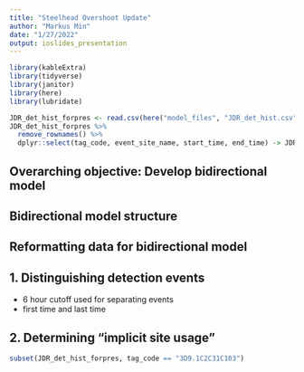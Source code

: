 ```yaml
---
title: "Steelhead Overshoot Update"
author: "Markus Min"
date: "1/27/2022"
output: ioslides_presentation
---
```


```r
library(kableExtra)
library(tidyverse)
library(janitor)
library(here)
library(lubridate)
```


```r
JDR_det_hist_forpres <- read.csv(here("model_files", "JDR_det_hist.csv"), row.names = 1)
JDR_det_hist_forpres %>% 
  remove_rownames() %>% 
  dplyr::select(tag_code, event_site_name, start_time, end_time) -> JDR_det_hist_forpres
```


## Overarching objective: Develop bidirectional model



## Bidirectional model structure

## Reformatting data for bidirectional model

## 1. Distinguishing detection events
- 6 hour cutoff used for separating events
- first time and last time 

## 2. Determining "implicit site usage" {.smaller}

```r
subset(JDR_det_hist_forpres, tag_code == "3D9.1C2C31C103")
```


